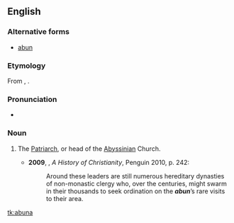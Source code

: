 ==English==
===Alternative forms===
*[[abun]]

===Etymology===
From {{etyl|am}} {{term|አቡነ||tr=abuna|lang=am}}, {{etyl|ar}} {{term|أبونا||our father|tr=abū-nā|lang=ar}}.

===Pronunciation===
*{{a|UK}} {{IPA|/əˈbuːnə/}}

===Noun===
{{en-noun}}

# {{Christianity}} The [[Patriarch]], or head of the [[Abyssinian]] Church.
#*'''2009''', {{w|Diarmaid MacCulloch}}, ''A History of Christianity'', Penguin 2010, p. 242:
#*:Around these leaders are still numerous hereditary dynasties of non-monastic clergy who, over the centuries, might swarm in their thousands to seek ordination on the '''''abun'''''’s rare visits to their area.

[[tk:abuna]]